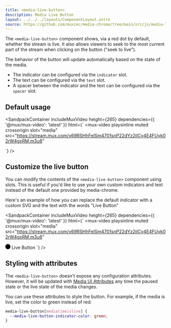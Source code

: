 ```yaml
---
title: <media-live-button>
description: Media Live Button
layout: ../../../layouts/ComponentLayout.astro
source: https://github.com/muxinc/media-chrome/tree/main/src/js/media-live-button.js
---
```



The `<media-live-button>` component shows, via a red dot by default, whether the stream is live. It also allows viewers to seek to the most current part of the stream when clicking on the button ("seek to live").

The behavior of the button will update automatically based on the state of the media.
- The indicator can be configured via the `indicator` slot.
- The text can be configured via the `text` slot.
- A spacer between the indicator and the text can be configured via the `spacer` slot.

## Default usage

<SandpackContainer
  includeMuxVideo
  height={265}
  dependencies={{
    '@mux/mux-video': 'latest'
  }}
  html={`<media-controller defaultsubtitles>
  <mux-video
    playsinline muted crossorigin
    slot="media"
    src="https://stream.mux.com/v69RSHhFelSm4701snP22dYz2jICy4E4FUyk02rW4gxRM.m3u8"
  >
  </mux-video>
  <media-control-bar>
    <media-play-button></media-play-button>
    <media-live-button></media-live-button>
  </media-control-bar>
</media-controller>`}
/>

## Customize the live button

You can modify the contents of the `<media-live-button>` component using slots.
This is useful if you'd like to use your own custom indicators and text instead of the default one provided by media-chrome.

Here's an example of how you can replace the default indicator with a custom SVG and the text with the words "Live Button"

<SandpackContainer
  includeMuxVideo
  height={265}
  dependencies={{
    '@mux/mux-video': 'latest'
  }}
  html={`<media-controller defaultsubtitles>
  <mux-video
    playsinline muted crossorigin
    slot="media"
    src="https://stream.mux.com/v69RSHhFelSm4701snP22dYz2jICy4E4FUyk02rW4gxRM.m3u8"
  >
  </mux-video>
  <media-control-bar>
    <media-play-button></media-play-button>
    <media-live-button>
      <svg slot="indicator" width="16" height="16" viewBox="0 0 16 16"><circle cx="8" cy="8" r="8"></circle></svg>
      <span slot="text">Live Button</span>
    </media-live-button>
  </media-control-bar>
</media-controller>`}
/>

## Styling with attributes

The `<media-live-button>` doesn't expose any configuration attributes.
However, it will be updated with [Media UI Attributes](#media-ui-attributes) any time the paused state or the live state of the media changes.

You can use these attributes to style the button. For example, if the media is live, set the color to green instead of red:

```css
media-live-button[mediatimeislive] {
  --media-live-button-indicator-color: green;
}
```
